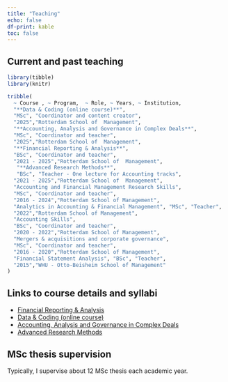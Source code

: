 ```yaml
---
title: "Teaching"
echo: false
df-print: kable
toc: false
---
```


## Current and past teaching

```r
library(tibble)
library(knitr)

tribble(
  ~ Course , ~ Program,  ~ Role, ~ Years, ~ Institution,
  "**Data & Coding (online course)**", 
  "MSc", "Coordinator and content creator",
  "2025","Rotterdam School of  Management",
  "**Accounting, Analysis and Governance in Complex Deals**",
  "MSc", "Coordinator and teacher",
  "2025","Rotterdam School of  Management",
  "**Financial Reporting & Analysis**",
  "BSc", "Coordinator and teacher",
  "2021 - 2025","Rotterdam School of  Management",
   "**Advanced Research Methods**",
   "BSc", "Teacher - One lecture for Accounting tracks",
  "2021 - 2025","Rotterdam School of  Management",
  "Accounting and Financial Management Research Skills",
  "MSc", "Coordinator and teacher",
  "2016 - 2024","Rotterdam School of Management",
  "Analytics in Accounting & Financial Management", "MSc", "Teacher",
  "2022","Rotterdam School of Management",
  "Accounting Skills",
  "BSc", "Coordinator and teacher",
  "2020 - 2022","Rotterdam School of Management",
  "Mergers & acquisitions and corporate governance",
  "MSc", "Coordinator and teacher",
  "2016 - 2020","Rotterdam School of Management",
  "Financial Statement Analysis", "BSc", "Teacher",
  "2015","WHU - Otto-Beisheim School of Management"
) 

```

## Links to course details and syllabi 
- [Financial Reporting & Analysis](https://eur.osiris-student.nl/onderwijscatalogus/extern/cursus?taal=en&cursuscode=B3T2101&collegejaar=2024)
- [Data & Coding (online course)](https://eur.osiris-student.nl/onderwijscatalogus/extern/cursus?taal=en)
- [Accounting, Analysis and Governance in Complex Deals](https://eur.osiris-student.nl/onderwijscatalogus/extern/cursus?taal=en)
- [Advanced Research Methods](https://eur.osiris-student.nl/onderwijscatalogus/extern/cursus?taal=en)


## MSc thesis supervision

Typically, I supervise about 12 MSc thesis each academic year.
